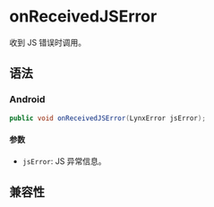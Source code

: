# onReceivedJSError

收到 JS 错误时调用。

## 语法

### Android

```java
public void onReceivedJSError(LynxError jsError);
```

#### 参数

- `jsError`: JS 异常信息。

## 兼容性


<LegacyCompatTable metadata="lynx-native-api/lynx-view-client/on-received-js-error" />